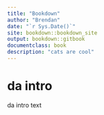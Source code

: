```yaml
---
title: "Bookdown"
author: "Brendan"
date: "`r Sys.Date()`"
site: bookdown::bookdown_site
output: bookdown::gitbook
documentclass: book
description: "cats are cool"
---
```


# da intro {-}
da intro text

